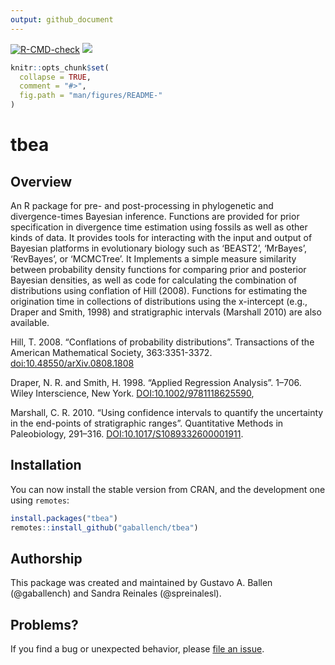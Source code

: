 ```yaml
---
output: github_document
---
```


<!-- README.md is generated from README.Rmd. Please edit that file -->

<!-- badges: start -->
[![R-CMD-check](https://github.com/gaballench/tbea/workflows/R-CMD-check/badge.svg)](https://github.com/gaballench/tbea/actions)
[![](https://www.r-pkg.org/badges/version/tbea)](https://cran.r-project.org/package=tbea)
<!-- badges: end -->


```r
knitr::opts_chunk$set(
  collapse = TRUE,
  comment = "#>",
  fig.path = "man/figures/README-"
)
```
# tbea

## Overview

An R package for pre- and post-processing in phylogenetic and divergence-times Bayesian inference. Functions are provided for prior specification in divergence time estimation using fossils as well as other kinds of data. It provides tools for interacting with the input and output of Bayesian platforms in evolutionary biology such as 'BEAST2', 'MrBayes', 'RevBayes', or 'MCMCTree'. It Implements a simple measure similarity between probability density functions for comparing prior and posterior Bayesian densities, as well as code for calculating the combination of distributions using conflation of Hill (2008). Functions for estimating the origination time in collections of distributions using the x-intercept (e.g., Draper and Smith, 1998) and stratigraphic intervals (Marshall 2010) are also available.

Hill, T. 2008. "Conflations of probability distributions". Transactions of the American Mathematical Society, 363:3351-3372. <doi:10.48550/arXiv.0808.1808>

Draper, N. R. and Smith, H. 1998. "Applied Regression Analysis". 1--706. Wiley Interscience, New York. <DOI:10.1002/9781118625590>,

Marshall, C. R. 2010. "Using confidence intervals to quantify the uncertainty in the end-points of stratigraphic ranges". Quantitative Methods in Paleobiology, 291--316. <DOI:10.1017/S1089332600001911>.

## Installation

You can now install the stable version from CRAN, and the development one using `remotes`:

```r
install.packages("tbea")
remotes::install_github("gaballench/tbea")
```

## Authorship

This package was created and maintained by Gustavo A. Ballen (@gaballench) and Sandra Reinales (@spreinalesl).

## Problems?

If you find a bug or unexpected behavior, please [file an issue](https://github.com/gaballench/tbea/issues).
